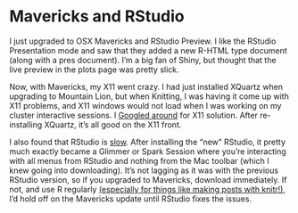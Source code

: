 Mavericks and RStudio
========================================================

I just upgraded to OSX Mavericks and RStudio Preview.  I like the RStudio Presentation mode and saw that they added a new R-HTML type document (along with a pres document).  I'm a big fan of Shiny, but thought that the live preview in the plots page was pretty slick.  

Now, with Mavericks, my X11 went crazy.  I had just installed XQuartz when upgrading to Mountain Lion, but when Knitting, I was having it come up with X11 problems, and X11 windows would not load when I was working on my cluster interactive sessions.  I [Googled around](http://superuser.com/questions/664531/x11-xquartz-wont-auto-launch-after-upgrading-to-os-x-mavericks) for X11 solution. After re-installing XQuartz, it's all good on the X11 front.  

I also found that RStudio is [slow](http://blog.rstudio.org/2013/10/22/rstudio-and-os-x-10-9-mavericks/). After installing the "new" RStudio, it pretty much exactly became a Glimmer or Spark Session where you're interacting with all menus from RStudio and nothing from the Mac toolbar (which I knew going into downloading).  It's not lagging as it was with the previous RStudio version, so if you upgraded to Mavericks, download immediately.  If not, and use R regularly [(especially for things like making posts with knitr!)](http://hopstat.wordpress.com/2013/10/10/knitr-and-wordpress-test/), I'd hold off on the Mavericks update until RStudio fixes the issues.

